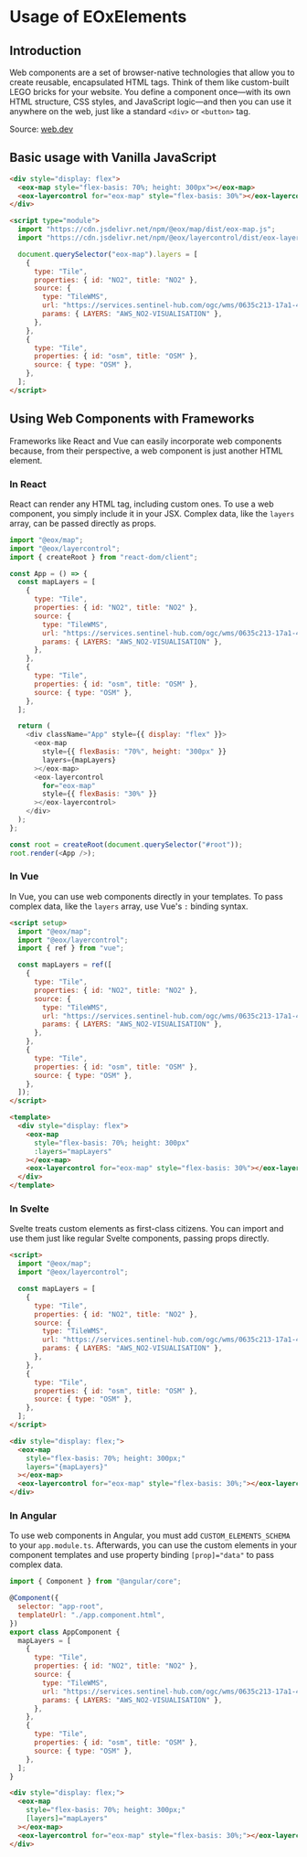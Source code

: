 # Usage of EOxElements

## Introduction

Web components are a set of browser-native technologies that allow you to create reusable, encapsulated HTML tags. Think of them like custom-built LEGO bricks for your website. You define a component once—with its own HTML structure, CSS styles, and JavaScript logic—and then you can use it anywhere on the web, just like a standard `<div>` or `<button>` tag.

Source: [web.dev](https://web.dev/articles/web-components-io-2019)

## Basic usage with Vanilla JavaScript

```html
<div style="display: flex">
  <eox-map style="flex-basis: 70%; height: 300px"></eox-map>
  <eox-layercontrol for="eox-map" style="flex-basis: 30%"></eox-layercontrol>
</div>

<script type="module">
  import "https://cdn.jsdelivr.net/npm/@eox/map/dist/eox-map.js";
  import "https://cdn.jsdelivr.net/npm/@eox/layercontrol/dist/eox-layercontrol.js";

  document.querySelector("eox-map").layers = [
    {
      type: "Tile",
      properties: { id: "NO2", title: "NO2" },
      source: {
        type: "TileWMS",
        url: "https://services.sentinel-hub.com/ogc/wms/0635c213-17a1-48ee-aef7-9d1731695a54",
        params: { LAYERS: "AWS_NO2-VISUALISATION" },
      },
    },
    {
      type: "Tile",
      properties: { id: "osm", title: "OSM" },
      source: { type: "OSM" },
    },
  ];
</script>
```

## Using Web Components with Frameworks

Frameworks like React and Vue can easily incorporate web components because, from their perspective, a web component is just another HTML element.

### In React

React can render any HTML tag, including custom ones. To use a web component, you simply include it in your JSX. Complex data, like the `layers` array, can be passed directly as props.

```js
import "@eox/map";
import "@eox/layercontrol";
import { createRoot } from "react-dom/client";

const App = () => {
  const mapLayers = [
    {
      type: "Tile",
      properties: { id: "NO2", title: "NO2" },
      source: {
        type: "TileWMS",
        url: "https://services.sentinel-hub.com/ogc/wms/0635c213-17a1-48ee-aef7-9d1731695a54",
        params: { LAYERS: "AWS_NO2-VISUALISATION" },
      },
    },
    {
      type: "Tile",
      properties: { id: "osm", title: "OSM" },
      source: { type: "OSM" },
    },
  ];

  return (
    <div className="App" style={{ display: "flex" }}>
      <eox-map
        style={{ flexBasis: "70%", height: "300px" }}
        layers={mapLayers}
      ></eox-map>
      <eox-layercontrol
        for="eox-map"
        style={{ flexBasis: "30%" }}
      ></eox-layercontrol>
    </div>
  );
};

const root = createRoot(document.querySelector("#root"));
root.render(<App />);
```

### In Vue

In Vue, you can use web components directly in your templates. To pass complex data, like the `layers` array, use Vue's `:` binding syntax.

```html
<script setup>
  import "@eox/map";
  import "@eox/layercontrol";
  import { ref } from "vue";

  const mapLayers = ref([
    {
      type: "Tile",
      properties: { id: "NO2", title: "NO2" },
      source: {
        type: "TileWMS",
        url: "https://services.sentinel-hub.com/ogc/wms/0635c213-17a1-48ee-aef7-9d1731695a54",
        params: { LAYERS: "AWS_NO2-VISUALISATION" },
      },
    },
    {
      type: "Tile",
      properties: { id: "osm", title: "OSM" },
      source: { type: "OSM" },
    },
  ]);
</script>

<template>
  <div style="display: flex">
    <eox-map
      style="flex-basis: 70%; height: 300px"
      :layers="mapLayers"
    ></eox-map>
    <eox-layercontrol for="eox-map" style="flex-basis: 30%"></eox-layercontrol>
  </div>
</template>
```

### In Svelte

Svelte treats custom elements as first-class citizens. You can import and use them just like regular Svelte components, passing props directly.

```html
<script>
  import "@eox/map";
  import "@eox/layercontrol";

  const mapLayers = [
    {
      type: "Tile",
      properties: { id: "NO2", title: "NO2" },
      source: {
        type: "TileWMS",
        url: "https://services.sentinel-hub.com/ogc/wms/0635c213-17a1-48ee-aef7-9d1731695a54",
        params: { LAYERS: "AWS_NO2-VISUALISATION" },
      },
    },
    {
      type: "Tile",
      properties: { id: "osm", title: "OSM" },
      source: { type: "OSM" },
    },
  ];
</script>

<div style="display: flex;">
  <eox-map
    style="flex-basis: 70%; height: 300px;"
    layers="{mapLayers}"
  ></eox-map>
  <eox-layercontrol for="eox-map" style="flex-basis: 30%;"></eox-layercontrol>
</div>
```

### In Angular

To use web components in Angular, you must add `CUSTOM_ELEMENTS_SCHEMA` to your `app.module.ts`. Afterwards, you can use the custom elements in your component templates and use property binding `[prop]="data"` to pass complex data.

```js
import { Component } from "@angular/core";

@Component({
  selector: "app-root",
  templateUrl: "./app.component.html",
})
export class AppComponent {
  mapLayers = [
    {
      type: "Tile",
      properties: { id: "NO2", title: "NO2" },
      source: {
        type: "TileWMS",
        url: "https://services.sentinel-hub.com/ogc/wms/0635c213-17a1-48ee-aef7-9d1731695a54",
        params: { LAYERS: "AWS_NO2-VISUALISATION" },
      },
    },
    {
      type: "Tile",
      properties: { id: "osm", title: "OSM" },
      source: { type: "OSM" },
    },
  ];
}
```

```html
<div style="display: flex;">
  <eox-map
    style="flex-basis: 70%; height: 300px;"
    [layers]="mapLayers"
  ></eox-map>
  <eox-layercontrol for="eox-map" style="flex-basis: 30%;"></eox-layercontrol>
</div>
```

